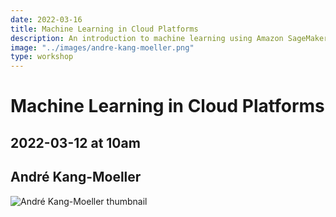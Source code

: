 ```yaml
---
date: 2022-03-16
title: Machine Learning in Cloud Platforms
description: An introduction to machine learning using Amazon SageMaker
image: "../images/andre-kang-moeller.png"
type: workshop
---
```


# Machine Learning in Cloud Platforms

## 2022-03-12 at 10am

## André Kang-Moeller

![André Kang-Moeller thumbnail](../images/andre-kang-moeller.png)
